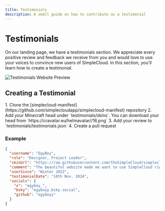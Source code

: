 ```yaml
---
title: Testimonials
description: A small guide on how to contribute as a testimonial
---
```


# Testimonials

On our landing page, we have a testimonials section. We appreciate every positive review and feedback we receive from you and would love to use your voices to convince new users of SimpleCloud. In this section, you'll learn how to create a testimonial.

<img
  src="https://github.com/simplecloudapp/branding/blob/main/images/testimonials.png?raw=true"
  alt="Testimonials Website Preview"
  className="w-full rounded-xl border border-zinc-800"
/>

## Creating a Testimonial

<Steps>
1. Clone the [simplecloud-manifest](https://github.com/simplecloudapp/simplecloud-manifest) repository
2. Add your Minecraft head under `testimonials/skins`. You can download your head from `https://cravatar.eu/helmavatar/<ingamename>/16.png`
3. Add your review to `testimonials/testimonials.json`
4. Create a pull request
</Steps>

### Example

```json
{
  "username": "EgyBoy",
  "role": "Designer, Project Leader",
  "skinUrl": "https://raw.githubusercontent.com/theSimpleCloud/simplecloud-manifest/refs/heads/main/testimonials/skins/egyboy.png",
  "comment": "The beautiful website made me want to use SimpleCloud right away. The cloud is really user-friendly. The dashboard is cool too. I can easily integrate the API into my systems. Great thing, I'll recommend it!",
  "userSince": "Winter 2022",
  "testimonialDate": "10th Nov. 2024",
  "socials": {
    "x": "egyboy_",
    "bsky": "egyboyy.bsky.social",
    "github": "egyboyy"
  }
}
```
